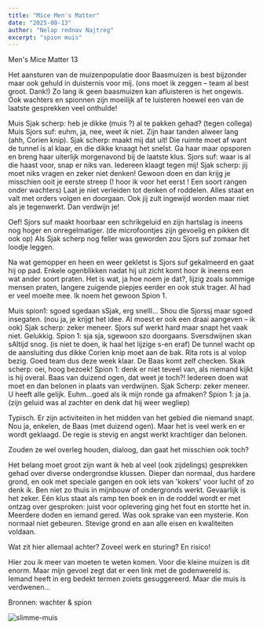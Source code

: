 ```yaml
---
title: "Mice Men's Matter"
date: "2025-08-13"
author: "Nelap rednav Najtreg"
excerpt: "spion muis"
---
```


Men's Mice Matter 13

Het aansturen van de muizenpopulatie door Baasmuizen is best bijzonder maar ook gehuld in duisternis voor mij. (ons moet ik zeggen – team al best groot. Dank!)
Zo lang ik geen baasmuizen kan afluisteren is het ongewis. 
Ook wachters en spionnen zijn moeilijk af te luisteren hoewel een van de laatste gesprekken veel onthulde!

Muis Sjak scherp: heb je dikke (muis ?) al te pakken gehad? (tegen collega)
Muis Sjors suf: euhm, ja, nee, weet ik niet. Zijn haar tanden alweer lang (ahh, Corien knip).
Sjak scherp: maakt mij dat uit! Die ruimte moet af want de tunnel is al klaar, en die dikke knaagt het snelst. 
Ga haar maar opsporen en breng haar uiterlijk morgenavond bij de laatste klus.
Sjors suf: waar is al die haast voor, snap er niks van. Iedereen klaagt tegen mij!
Sjak scherp: jij moet niks vragen en zeker niet denken! Gewoon doen en dan krijg je misschien ooit je eerste streep 
(! hoor ik voor het eerst ! Een soort rangen onder wachters)
Laat je niet verleiden tot denken of roddelen. Alles staat en valt met orders volgen en doorgaan. 
Ook jij zult ingewijd worden maar niet als je tegenwerkt. Dan verdwijn je!

Oef! Sjors suf maakt hoorbaar een schrikgeluid en zijn hartslag is ineens nog hoger en onregelmatiger. (de microfoontjes zijn gevoelig en pikken dit ook op)
Als Sjak scherp nog feller was geworden zou Sjors suf zomaar het loodje leggen.

Na wat gemopper en heen en weer gekletst is Sjors suf gekalmeerd en gaat hij op pad.
Enkele ogenblikken nadat hij uit zicht komt hoor ik ineens een wat ander soort praten. 
Het is wat, ja hoe noem je dat?, lijzig zoals sommige mensen praten, langere zuigende piepjes eerder en ook stuk trager. 
AI had er veel moeite mee. Ik noem het gewoon Spion 1.

Muis spion1: sgoed sgedaan sSjak, erg snelll... Shou die Sjorssj maar sgoed insegaten.
(nou ja, je krijgt het idee. AI moest er ook een draai aangeven – ik ook)
Sjak scherp: zeker meneer. Sjors suf werkt hard maar snapt het vaak niet. Gelukkig.
Spion 1: sja sja, sgewoon szo doorgaans. Sversdwijnen skan sAltijd snog.
(is niet te doen, ik haal het lijzige s-en eraf)
De tunnel wacht op de aansluiting dus dikke Corien knip moet aan de bak. Rita rots is al volop bezig. 
Goed team dus deze week klaar. De Baas komt zelf checken.
Skak scherp: oei, hoog bezoek!
Spion 1: denk er niet teveel van, als niemand kijkt is hij overal. Baas van duizend ogen, dat weet je toch?! 
Iedereen doen wat moet en dan belonen in plaats van verdwijnen.
Sjak Scherp: zeker meneer. U heeft alle gelijk. Euhm...goed als ik mijn ronde ga afmaken?
Spion 1: ja ja. (zijn geluid was al zachter en denk dat hij weer wegliep)

Typisch. Er zijn activiteiten in het midden van het gebied die niemand snapt. 
Nou ja, enkelen, de Baas (met duizend ogen). Maar het is veel werk en er wordt geklaagd.
De regie is stevig en angst werkt krachtiger dan belonen.

Zouden ze wel overleg houden, dialoog, dan gaat het misschien ook toch?

Het belang moet groot zijn want ik heb al veel (ook zijdelings) gesprekken gehad over diverse ondergrondse klussen. 
Dieper dan normaal, dus hardere grond, en ook met speciale gangen en ook iets van 'kokers' voor lucht of zo denk ik. 
Ben niet zo thuis in mijnbouw of ondergronds werkt. Gevaarlijk is het zeker. 
Eén klus staat als ramp ten boek en in de roddel wordt er met ontzag over gesproken: juist voor oplevering ging het fout en stortte het in. 
Meerdere doden en iemand gered. Was ook sprake van een mysterie. Kon normaal niet gebeuren. Stevige grond en aan alle eisen en kwaliteiten voldaan.

Wat zit hier allemaal achter?
Zoveel werk en sturing?
En risico!

Hier zou ik meer van moeten te weten komen. Voor die kleine muizen is dit enorm.
Maar mijn gevoel zegt dat er een link met de godenwereld is.
Iemand heeft in erg bedekt termen zoiets gesuggereerd. Maar die muis is verdwenen...

Bronnen: wachter & spion


![slimme-muis](/1muis-smart79.jpg)
